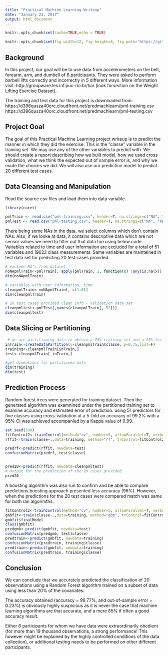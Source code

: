 ---
title: "Practical Machine Learning Writeup"
date: "January 23, 2017"
output: html_document
---

```{r setup, include=FALSE}
knitr::opts_chunk$set(cache=TRUE,echo = TRUE)

knitr::opts_chunk$set(fig.width=12, fig.height=8, fig.path='https://github.com/nankar/Practical-Machine-Learning')
```

## Background

In this project, our goal will be to use data from accelerometers on the belt, forearm, arm, and dumbell of 6 participants. They were asked to perform barbell lifts correctly and incorrectly in 5 different ways. More information visit: http://groupware.les.inf.puc-rio.br/har (look forsection on the Weight Lifting Exercise Dataset).

The training and test data for this project is downloaded from:
https://d396qusza40orc.cloudfront.net/predmachlearn/pml-training.csv
https://d396qusza40orc.cloudfront.net/predmachlearn/pml-testing.csv


## Project Goal

The goal of this Practical Machine Learning project writeup is to predict the manner in which they did the exercise. This is the "classe" variable in the training set. We may use any of the other variables to predict with. We should create a report describing how we built model, how we used cross validation, what we think the expected out of sample error is, and why we made the choices we did. We will also use our prediction model to predict 20 different test cases.

## Data Cleansing and Manipulation

Read the source csv files and load them into data variable
```{r , echo=TRUE}
library(caret)

pmlTrain <- read.csv("pml-training.csv", header=T, na.strings=c("NA", "#DIV/0!"))
pmlTest <- read.csv("pml-testing.csv", header=T, na.strings=c("NA", "#DIV/0!"))
```

There being some NAs in the data, we select columns which don't contain NAs. Also, if we looke at data, it contains descriptive data which are not sensor values we need to filter out that data too using below code.
Variables related to time and user information are excluded for a total of 51 variables and 19622 class measurements. Same variables are mainteined in test data set for predicting 20 test cases provided.

```{r , echo=TRUE}
# exclude NA's from dataset
noNApmlTrain<-pmlTrain[, apply(pmlTrain, 2, function(x) !any(is.na(x)))] 
dim(noNApmlTrain)

# variables with user information, time
cleanpmlTrain<-noNApmlTrain[,-c(1:8)]
dim(cleanpmlTrain)

# 20 test cases provided clean info - Validation data set
cleanpmltest<-pmlTest[,names(cleanpmlTrain[,-52])]
dim(cleanpmltest)
```

## Data Slicing or Partitioning
```{r , echo=TRUE}
 # we are partitioning data to obtain a 75% training set and a 25% test set
inTrain<-createDataPartition(y=cleanpmlTrain$classe, p=0.75,list=F)
training<-cleanpmlTrain[inTrain,] 
test<-cleanpmlTrain[-inTrain,] 

#get dimensions for partitioned data
dim(training)
dim(test)
```

## Prediction Process
Random forest trees were generated for training dataset. Then the generated algorithm was examnined under the partitioned training set to examine accuracy and estimated error of prediction. using 51 predictors for five classes using cross-validation at a 5-fold an accuracy of 99.2% with a 95% CI was achieved accompanied by a Kappa value of 0.99.

```{r , echo=TRUE}
set.seed(100)
fitControl2<-trainControl(method="cv", number=5, allowParallel=T, verbose=T)
rffit<-train(classe~.,data=training, method="rf", trControl=fitControl2, verbose=F)

predrf<-predict(rffit, newdata=test)
confusionMatrix(predrf, test$classe)


pred20<-predict(rffit, newdata=cleanpmltest)
# Output for the prediction of the 20 cases provided
pred20
```

A boosting algorithm was also run to confirm and be able to compare predictions.boosting approach presented less accuracy (96%). However, when the predictions for the 20 test cases were compared match was same for both ran algorimths.

```{r , echo=TRUE}
fitControl2<-trainControl(method="cv", number=5, allowParallel=T, verbose=T)
gmbfit<-train(classe~.,data=training, method="gbm", trControl=fitControl2, verbose=F)
gmbfit$finalModel
class(gmbfit)
predgmb<-predict(gmbfit, newdata=test)
confusionMatrix(predgmb, test$classe)
predtrain<-predict(gmbfit, newdata=training)
confusionMatrix(predtrain, training$classe)
predtrain<-predict(gmbfit, newdata=training)
confusionMatrix(predtrain, training$classe)
```

## Conclusion

We can conclude that we accurately predicted the classification of 20 observations using a Random Forest algorithm trained on a subset of data using less than 20% of the covariates.

The accuracy obtained (accuracy = 99.77%, and out-of-sample error = 0.23%) is obviously highly suspicious as it is never the case that machine learning algorithms are that accurate, and a mere 85% if often a good accuracy result.

Either 6 participants for whom we have data were extraordinarily obedient (for more than 19 thousand observations, a strong performance! This however might be explained by the highly controlled conditions of the data collection), or additional testing needs to be performed on other different participants.